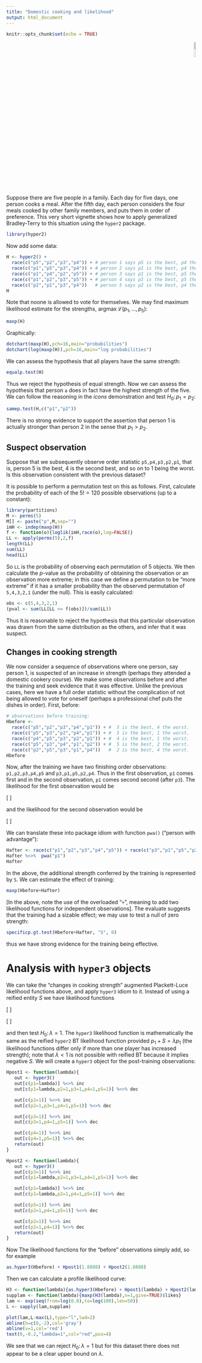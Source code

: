 ```yaml
---
title: "Domestic cooking and likelihood"
output: html_document
---
```


```r
knitr::opts_chunk$set(echo = TRUE)
```

<p style="text-align: right;">
![](`r system.file("help/figures/hyper2.png", package = "hyper2")`){width=10%}
</p>


Suppose there are five people in a family.  Each day for five days,
one person cooks a meal.  After the fifth day, each person considers
the four meals cooked by other family members, and puts them in order
of preference.  This very short vignette shows how to apply
generalized Bradley-Terry to this situation using the `hyper2`
package.

```r
library(hyper2)

```

Now add some data:

```r

H <- hyper2() + 
  race(c("p5","p2","p3","p4")) + # person 1 says p5 is the best, p4 the worst.
  race(c("p1","p5","p3","p4")) + # person 2 says p1 is the best, p4 the worst.
  race(c("p1","p4","p2","p5")) + # person 3 says p1 is the best, p5 the worst.
  race(c("p1","p2","p3","p5")) + # person 4 says p1 is the best, p5 the worst.
  race(c("p2","p1","p3","p4"))   # person 5 says p2 is the best, p4 the worst.
H
```

Note that noone is allowed to vote for themselves.  We may find
maximum likelihood estimate for the strengths,
$\operatorname{argmax}\mathcal{L}\left(p_1,\ldots,p_5\right)$:

```r
maxp(H)
```

Graphically:

```r
dotchart(maxp(H),pch=16,main="probabilities")
dotchart(log(maxp(H)),pch=16,main="log probabilities")
```

We can assess the hypothesis that all players have the same strength:

```r
equalp.test(H)
```

Thus we reject the hypothesis of equal strength.  Now we can assess
the hypothesis that person `a` does in fact have the highest strength
of the five.  We can follow the reasoning in the _icons_
demonstration and test $H_0\colon p_1=p_2$:

```r
samep.test(H,c("p1","p2"))
```

There is no strong evidence to support the assertion that person 1 is
actually stronger than person 2 in the sense that $p_1>p_2$.

## Suspect observation

Suppose that we subsequently observe order statistic `p5,p4,p3,p2,p1`,
that is, person 5 is the best, 4 is the second best, and so on to 1
being the worst.  Is this observation consistent with the previous
dataset?

It is possible to perform a permutation test on this as follows.
First, calculate the probability of each of the $5!=120$ possible
observations (up to a constant):

```r
library(partitions)
M <- perms(5)
M[] <- paste("p",M,sep="")
imH <- indep(maxp(H))
f <- function(o){loglik(imH,race(o),log=FALSE)}
LL <- apply(perms(5),2,f)
length(LL)
sum(LL)
head(LL)
```

So `LL` is the probability of observing each permutation of 5 objects.
We then calculate the $p$-value as the probability of obtaining the
observation or an observation more extreme; in this case we define a
permutation to be "more extreme" if it has a smaller probability than
the observed permutation of `5,4,3,2,1` (under the null).  This is
easily calculated:

```r
obs <- c(5,4,3,2,1)
(pval <- sum(LL[LL <= f(obs)])/sum(LL))
```

Thus it is reasonable to reject the hypothesis that this particular
observation was drawn from the same distribution as the others, and
infer that it was suspect.


## Changes in cooking strength

We now consider a sequence of observations where one person, say
person 1, is suspected of an increase in strength (perhaps they
attended a domestic cookery course).  We make some observations before
and after the training and seek evidence that it was effective.
Unlike the previous cases, here we have a full order statistic without
the complication of not being allowed to vote for oneself (perhaps a
professional chef puts the dishes in order).  First, before:

```r
# observations before training:
Hbefore <- 
  race(c("p5","p2","p3","p4","p1")) + #  5 is the best, 4 the worst.
  race(c("p5","p3","p2","p4","p1")) + #  5 is the best, 1 the worst.
  race(c("p4","p5","p3","p2","p1")) + #  4 is the best, 1 the worst.
  race(c("p5","p3","p4","p1","p2")) + #  5 is the best, 2 the worst.
  race(c("p2","p5","p3","p1","p4"))   #  2 is the best, 4 the worst.
Hbefore
```

Now, after the training we have two finishing order observations:
`p1,p2,p3,p4,p5` and `p3,p1,p5,p2,p4`.  Thus in the first observation,
`p1` comes first and in the second observation, `p1` comes second
second (after `p3`).  The likelihood for the first observation would
be

\[
\frac{p_1+S}{p_1+S+p_2+p_3+p_4+p_5}\cdot
\frac{p_2  }{      p_2+p_3+p_4+p_5}\cdot
\frac{p_3  }{          p_3+p_4+p_5}\cdot
\frac{p_4  }{              p_4+p_5}\cdot
\frac{p_5  }{                  p_5}
\]

and the likelihood for the second observation would be

\[
\frac{p_3  }{p_1+S+p_2+p_3+p_4+p_5}\cdot
\frac{p_1+S}{p_1+S+p_2+    p_4+p_5}\cdot
\frac{p_5  }{      p_2+    p_4+p_5}\cdot
\frac{p_2  }{      p_2+    p_4    }\cdot
\frac{p_4  }{              p_4    }\cdot
\]

We can translate these into package idiom with function `pwa()`
("person with advantage"):

```r
Hafter <- race(c("p1","p2","p3","p4","p5")) + race(c("p3","p1","p5","p2","p4"))
Hafter %<>%  pwa("p1")
Hafter
```

In the above, the additional strength conferred by the training is
represented by `S`.  We can estimate the effect of training:

```r
maxp(Hbefore+Hafter)
```

[In the above, note the use of the overloaded "`+`", meaning to add
two likelihood functions for independent observations].  The evaluate
suggests that the training had a sizable effect; we may use
\code{specficp.gt.test()} to test a null of zero strength:

```r
specificp.gt.test(Hbefore+Hafter, "S", 0)
```

thus we have strong evidence for the training being effective.


# Analysis with `hyper3` objects

We can take the "changes in cooking strength" augmented Plackett-Luce
likelihood functions above, and apply `hyper3` idiom to it.  Instead
of using a reified entity $S$ we have likelihood functions 

\[
\frac{\lambda p_1}{\lambda p_1+p_2+p_3+p_4+p_5}\cdot
\frac{p_2  }{                  p_2+p_3+p_4+p_5}\cdot
\frac{p_3  }{                      p_3+p_4+p_5}\cdot
\frac{p_4  }{                          p_4+p_5}\cdot
\frac{p_5  }{                              p_5}
\]

\[
\frac{p_3  }{\lambda p_1+p_2+p_3+p_4+p_5}\cdot
\frac{\lambda p_1}{\lambda p_1+p_2+    p_4+p_5}\cdot
\frac{p_5  }{                  p_2+    p_4+p_5}\cdot
\frac{p_2  }{                  p_2+    p_4    }\cdot
\frac{p_4  }{                          p_4    }\cdot
\]

and then test $H_0\colon\lambda=1$.  The `hyper3` likelihood function
is mathematically the same as the reified `hyper2` BT likelihood
function provided $p_1+S=\lambda p_1$ (the likelihood functions differ
only if more than one player has increased strength); note that
$\lambda < 1$ is not possible with reified BT because it implies
negative $S$.  We will create a `hyper3` object for the post-training
observations:

```r
Hpost1 <- function(lambda){
   out <- hyper3()
   out[c(p1=lambda)] %<>% inc
   out[c(p1=lambda,p2=1,p3=1,p4=1,p5=1)] %<>% dec

   out[c(p2=1)] %<>% inc
   out[c(p2=1,p3=1,p4=1,p5=1)] %<>% dec

   out[c(p3=1)] %<>% inc
   out[c(p3=1,p4=1,p5=1)] %<>% dec

   out[c(p4=1)] %<>% inc
   out[c(p4=1,p5=1)] %<>% dec
   return(out)
}

Hpost2 <- function(lambda){
   out <- hyper3()
   out[c(p3=1)] %<>% inc
   out[c(p1=lambda,p2=1,p3=1,p4=1,p5=1)] %<>% dec

   out[c(p1=lambda)] %<>% inc
   out[c(p1=lambda,p2=1,p4=1,p5=1)] %<>% dec

   out[c(p5=1)] %<>% inc
   out[c(p2=1,p4=1,p5=1)] %<>% dec

   out[c(p2=1)] %<>% inc
   out[c(p2=1,p4=1)] %<>% dec
   return(out)
}
```

Now The likelihood functions for the "before"  observations simply add, so for example

```r
as.hyper3(Hbefore) + Hpost1(1.8888) + Hpost2(1.8888)
```

Then we can calculate a profile likelihood curve:

```r
H3 <- function(lambda){as.hyper3(Hbefore) + Hpost1(lambda) + Hpost2(lambda)}
supplam <- function(lambda){maxp(H3(lambda),n=1,give=TRUE)$likes}
lam <- exp(seq(from=log(0.8),to=log(100),len=50))
L <- sapply(lam,supplam)
```

```r
plot(lam,L-max(L),type="l",lwd=2)
abline(h=c(0,-2),col='gray')
abline(v=1,col='red')
text(0,-0.2,"lambda=1",col="red",pos=4)
```

We see that we can reject $H_0\colon\lambda=1$ but for this dataset
there does not appear to be a clear upper bound on $\lambda$.



